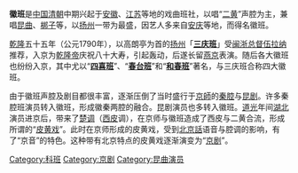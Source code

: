 '''徽班'''是[[中国|中国]][[清朝|清朝]]中期兴起于[[安徽|安徽]]、[[江苏|江苏]]等地的戏曲班社，以唱“[[二黄|二黄]]”声腔为主，兼唱[[昆曲|昆曲]]、[[梆子|梆子]]等，以[[扬州|扬州]]一带为最盛，因艺人多来自[[安庆|安庆]]等地，而得名徽班。

[[乾隆|乾隆]]五十五年（公元1790年），以高朗亭为首的[[扬州|扬州]]「'''[[三庆班|三庆班]]'''」受[[闽浙总督|闽浙总督]][[伍拉納|伍拉纳]]推荐，入京为[[乾隆帝|乾隆帝]]庆祝八十大寿，引起轰动，后遂长留[[燕京|燕京]]表演。随后各大徽班也纷纷入京，其中尤以“'''[[四喜班|四喜班]]'''”、“'''[[春台班|春台班]]'''”和“'''[[和春班|和春班]]'''”著名，与三庆班合称四大徽班。

由于徽班声腔及剧目都很丰富，逐渐压倒了当时盛行于[[京師|京師]]的[[秦腔|秦腔]]与[[昆剧|昆剧]]。许多秦腔班演员转入徽班，形成徽秦两腔的融合。昆剧演员也多转入徽班。[[道光|道光]]年间[[湖北|湖北]]演员进京后，带来了[[楚调|楚调]]（[[西皮|西皮]]调），在京师与徽班造成了西皮与二黄合流，形成所谓的“[[京剧|皮黄戏]]”。此时在京师形成的皮黄戏，受到[[北京話|北京話]]语音与腔调的影响，有了“京音”的特色。这种带有北京特点的皮黄戏逐渐演变为“[[京剧|京剧]]”。

[[Category:科班|Category:科班]]
[[Category:京剧|Category:京剧]]
[[Category:昆曲演员|Category:昆曲演员]]